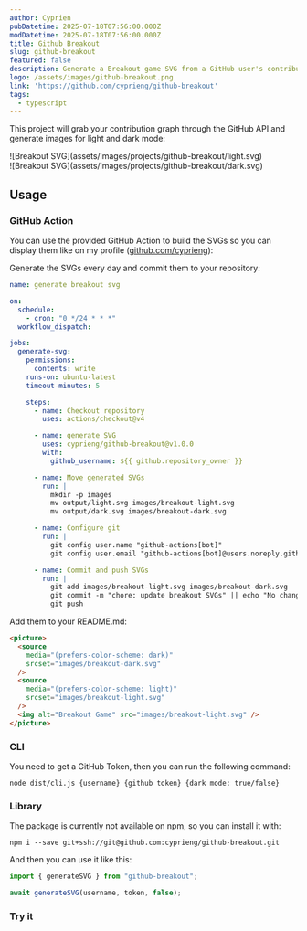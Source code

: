 ```yaml
---
author: Cyprien
pubDatetime: 2025-07-18T07:56:00.000Z
modDatetime: 2025-07-18T07:56:00.000Z
title: Github Breakout
slug: github-breakout
featured: false
description: Generate a Breakout game SVG from a GitHub user's contributions graph
logo: /assets/images/github-breakout.png
link: 'https://github.com/cyprieng/github-breakout'
tags:
  - typescript
---
```


This project will grab your contribution graph through the GitHub API and generate images for light and dark mode:

<div className="bg-[#FFF] p-5 mb-5">
  ![Breakout SVG](assets/images/projects/github-breakout/light.svg)
</div>
<div className="bg-[#0d1117] p-5">
  ![Breakout SVG](assets/images/projects/github-breakout/dark.svg)
</div>

## Usage

### GitHub Action

You can use the provided GitHub Action to build the SVGs so you can display them like on my profile ([github.com/cyprieng](https://github.com/cyprieng)):

Generate the SVGs every day and commit them to your repository:

```yaml
name: generate breakout svg

on:
  schedule:
    - cron: "0 */24 * * *"
  workflow_dispatch:

jobs:
  generate-svg:
    permissions:
      contents: write
    runs-on: ubuntu-latest
    timeout-minutes: 5

    steps:
      - name: Checkout repository
        uses: actions/checkout@v4

      - name: generate SVG
        uses: cyprieng/github-breakout@v1.0.0
        with:
          github_username: ${{ github.repository_owner }}

      - name: Move generated SVGs
        run: |
          mkdir -p images
          mv output/light.svg images/breakout-light.svg
          mv output/dark.svg images/breakout-dark.svg

      - name: Configure git
        run: |
          git config user.name "github-actions[bot]"
          git config user.email "github-actions[bot]@users.noreply.github.com"

      - name: Commit and push SVGs
        run: |
          git add images/breakout-light.svg images/breakout-dark.svg
          git commit -m "chore: update breakout SVGs" || echo "No changes to commit"
          git push
```

Add them to your README.md:

```html
<picture>
  <source
    media="(prefers-color-scheme: dark)"
    srcset="images/breakout-dark.svg"
  />
  <source
    media="(prefers-color-scheme: light)"
    srcset="images/breakout-light.svg"
  />
  <img alt="Breakout Game" src="images/breakout-light.svg" />
</picture>
```

### CLI

You need to get a GitHub Token, then you can run the following command:

`node dist/cli.js {username} {github token} {dark mode: true/false}`

### Library

The package is currently not available on npm, so you can install it with:

`npm i --save git+ssh://git@github.com:cyprieng/github-breakout.git`

And then you can use it like this:

```javascript
import { generateSVG } from "github-breakout";

await generateSVG(username, token, false);
```

### Try it

<GithubBreakout client:load />

